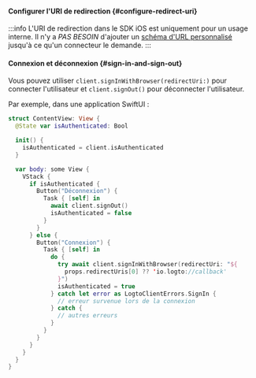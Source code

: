 
<SignInFlowSummary />

#### Configurer l'URI de redirection \{#configure-redirect-uri}

<ConfigureRedirectUri figureSrc={redirectUriFigure} redirectUri="io.logto://callback" />

:::info
L'URI de redirection dans le SDK iOS est uniquement pour un usage interne. Il n'y a _PAS BESOIN_ d'ajouter un [schéma d'URL personnalisé](https://developer.apple.com/documentation/xcode/defining-a-custom-url-scheme-for-your-app) jusqu'à ce qu'un connecteur le demande.
:::

#### Connexion et déconnexion \{#sign-in-and-sign-out}

<SignInNote calling=".signInWithBrowser(redirectUri:)" />

Vous pouvez utiliser `client.signInWithBrowser(redirectUri:)` pour connecter l'utilisateur et `client.signOut()` pour déconnecter l'utilisateur.

Par exemple, dans une application SwiftUI :

```swift title="ContentView.swift"
struct ContentView: View {
  @State var isAuthenticated: Bool

  init() {
    isAuthenticated = client.isAuthenticated
  }

  var body: some View {
    VStack {
      if isAuthenticated {
        Button("Déconnexion") {
          Task { [self] in
            await client.signOut()
            isAuthenticated = false
          }
        }
      } else {
        Button("Connexion") {
          Task { [self] in
            do {
              try await client.signInWithBrowser(redirectUri: "${
                props.redirectUris[0] ?? 'io.logto://callback'
              }")
              isAuthenticated = true
            } catch let error as LogtoClientErrors.SignIn {
              // erreur survenue lors de la connexion
            } catch {
              // autres erreurs
            }
          }
        }
      }
    }
  }
}
```
